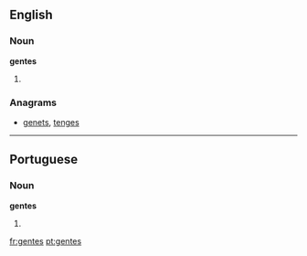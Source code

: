 ==English==

===Noun===
'''gentes''' 

# {{plural of|[[gens]]}}

===Anagrams===
* [[genets#English|genets]], [[tenges#English|tenges]]
----

==Portuguese==

===Noun===
{{wikipedia|dab=gentes}}
'''gentes'''

# {{pt-noun form of|[[gente]]|onlyf|pl}}

[[fr:gentes]]
[[pt:gentes]]